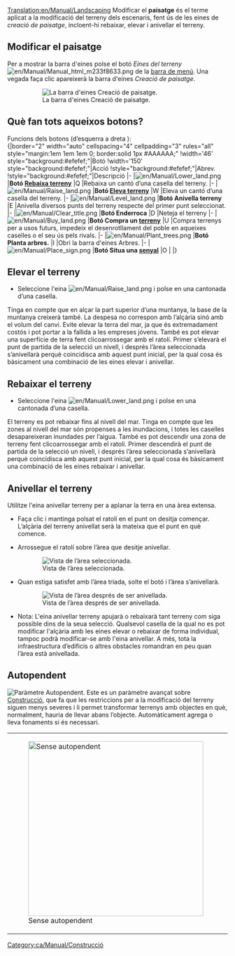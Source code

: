 [[Translation:en/Manual/Landscaping]]
{{ca/Manual/Tutorial/Tutorial}}{{ca/Manual/Taula de contingut}}
Modificar el '''paisatge''' és el terme aplicat a la modificació del terreny dels escenaris, fent ús de les eines de ''creació de paisatge'', incloent-hi rebaixar, elevar i anivellar el terreny.

==Modificar el paisatge==
Per a mostrar la barra d'eines polse el botó ''Eines del terreny'' [[File:en/Manual/Manual html m233f8633.png]] de la [[ca/Manual/Interfície del joc#la-barra-de-menu|barra de menú]]. Una vegada faça clic apareixerà la barra d'eines ''Creació de paisatge''.
:[[File:ca/Manual/Landscaping toolbar.png|none|frame|La barra d'eines Creació de paisatge.]]

==Què fan tots aqueixos botons?==
Funcions dels botons (d’esquerra a dreta ):<br>
{|border="2" width="auto" cellspacing="4" cellpadding="3" rules="all" style="margin:1em 1em 1em 0; border:solid 1px #AAAAAA;"
!width='46' style="background:#efefef;"|Botó
!width='150' style="background:#efefef;"|Acció
!style="background:#efefef;"|Abrev.
!style="background:#efefef;"|Descripció
|-
|[[File:en/Manual/Lower land.png]]
|'''Botó [[ca/Rebaixar terreny|Rebaixa terreny]]'''
|Q
|Rebaixa un cantó d’una casella del terreny.
|-
|[[File:en/Manual/Raise land.png]]
|'''Botó [[ca/Elevar terreny|Eleva terreny]]'''
|W
|Eleva un cantó d’una casella del terreny.
|-
|[[File:en/Manual/Level land.png]]
|'''Botó Anivella terreny'''
|E
|Anivella diversos punts del terreny respecte del primer punt seleccionat.
|-
|[[File:en/Manual/Clear title.png]]
|'''Botó Enderroca'''
|D
|Neteja el terreny
|-
|[[File:en/Manual/Buy land.png]]
|'''Botó Compra un [[ca/Terreny|terreny]]'''
|U
|Compra terrenys per a usos futurs, impedeix el desenrotllament del poble en aqueixes caselles o el seu ús pels rivals.
|-
|[[File:en/Manual/Plant trees.png]]
|'''Botó Planta arbres.'''
|I
|Obri la barra d'eines Arbres.
|-
|[[File:en/Manual/Place sign.png]]
|'''Botó Situa una [[ca/Senyal|senyal]]'''
|O
|
|}

==Elevar el terreny==
* Seleccione l'eina [[File:en/Manual/Raise land.png]] i polse en una cantonada d’una casella.

Tinga en compte que en alçar la part superior d’una muntanya, la base de la muntanya creixerà també. La despesa no correspon amb l’alçària sinó amb el volum del canvi. Evite elevar la terra del mar, ja que és extremadament costós i pot portar a la fallida a les empreses jóvens.
També es pot elevar una superfície de terra fent clicoarrossegar amb el ratolí. Primer s’elevarà el punt de partida de la selecció un nivell, i després l’àrea seleccionada s’anivellarà perquè coincidisca amb aquest punt inicial, per la qual cosa és bàsicament una combinació de les eines elevar i anivellar.

==Rebaixar el terreny==
* Seleccione l'eina [[File:en/Manual/Lower land.png]] i polse en una cantonada d’una casella.

El terreny es pot rebaixar fins al nivell del mar. Tinga en compte que les zones al nivell del mar són propenses a les inundacions, i totes les caselles desapareixeran inundades per l’aigua.
També es pot descendir una zona de terreny fent clicoarrossegar amb el ratolí. Primer descendirà el punt de partida de la selecció un nivell, i després l’àrea seleccionada s’anivellarà perquè coincidisca amb aquest punt inicial, per la qual cosa és bàsicament una combinació de les eines rebaixar i anivellar.

==Anivellar el terreny==
Utilitze l'eina anivellar terreny per a aplanar la terra en una àrea extensa.

*Faça clic i mantinga polsat el ratolí en el punt on desitja començar. L’alçària del terreny anivellat serà la mateixa que el punt en què comence.

* Arrossegue el ratolí sobre l’àrea que desitje anivellar.
:[[File:en/Manual/Level land before.png|center|frame|Vista de l’àrea seleccionada.]]

* Quan estiga satisfet amb l’àrea triada, solte el botó i l’àrea s’anivellarà.
:[[File:en/Manual/Level land after.png|center|frame|Vista de l’àrea després de ser anivellada.]]

* Nota: L'eina anivellar terreny apujarà o rebaixarà tant terreny com siga possible dins de la seua selecció. Qualsevol casella de la qual no es pot modificar l'alçària amb les eines elevar o rebaixar de forma individual, tampoc podrà modificar-se amb l'eina anivellar. A més, tota la infraestructura d’edificis o altres obstacles romandran en peu quan l’àrea està anivellada.

==Autopendent==
[[File:ca/Manual/Autoslope.png|right|frame|Paràmetre ''Autopendent''.]]
Este es un paràmetre avançat sobre [[ca/Construcció|Construcció]], que fa que les restriccions per a la modificació del terreny siguen menys severes i li permet transformar terrenys amb objectes en què, normalment, hauria de llevar abans l’objecte. Automàticament agrega o lleva fonaments si és necessari.
{|
|[[File:ca/Manual/Terraformoff.png|none|thumb|400px|Sense autopendent]]
|[[File:en/Manual/Terraformon.png|none|thumb|400px|Amb autopendent]]
|}

{{ca/Característica|0.6}}

[[Category:ca/Manual/Construcció]]